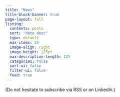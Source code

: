 ```yaml
---
title: "News"
title-block-banner: true
page-layout: full
listing:
  contents: posts
  sort: "date desc"
  type: default
  max-items: 50
  image-align: right
  image-height: 125pt
  max-description-length: 125
  categories: false
  sort-ui: false
  filter-ui: false
  feed: true
---
```


(Do not hesitate to subscribe via RSS or on LinkedIn.)
